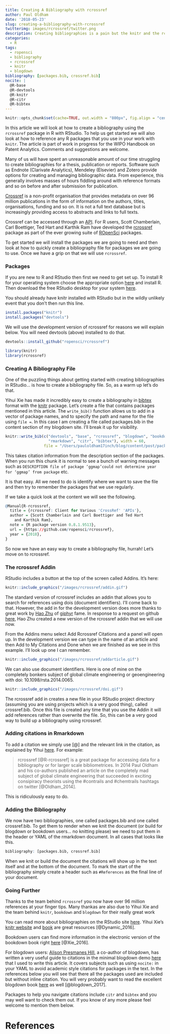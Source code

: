 ```yaml
---
title: Creating A Bibliography with rcrossref
author: Paul Oldham
date: '2018-05-23'
slug: creating-a-bibliography-with-rcrossref
twitterimg: images/rcrossref/twitter.png
description: Creating bibliographies is a pain but the knitr and the rcrossref packages in RStudio will ease your suffering. 
categories:
  - R
tags:
  - ropensci
  - bibliography
  - rcrossref
  - knitr
  - blogdown
bibliography: [packages.bib, crossref.bib]
nocite: |
  @R-base
  @R-devtools
  @R-knitr
  @R-citr
  @R-bibtex
---
```

```r
knitr::opts_chunk$set(cache=TRUE, out.width = "800px", fig.align = "center", echo=TRUE, warning=FALSE, message=FALSE)
```

In this article we will look at how to create a bibliography using the `rcrossref` package in R with RStudio. To help us get started we will also look at how to reference any R packages that you use in your work with `knitr`. The article is part of work in progress for the WIPO Handbook on Patent Analytics. Comments and suggestions are welcome. 

Many of us will have spent an unreasonable amount of our time struggling to create bibliographies for a thesis, publication or reports. Software such as Endnote (Clarivate Analytics), Mendeley (Elsevier) and Zotero provide options for creating and managing bibliographic data. From experience, this generally involves masses of hours fiddling around with reference formats and so on before and after submission for publication. 

[Crossref](https://www.crossref.org/) is a non-profit organisation that provides metadata on over 96 million publications in the form of information on the authors, titles, organisations, funding and so on. It is not a full text database but is increasingly providing access to abstracts and links to full texts. 

Crossref can be accessed through an [API](https://github.com/CrossRef/rest-api-doc). For R users, Scott Chamberlain, Carl Boettiger, Ted Hart and Karthik Ram have developed the [rcrossref](https://github.com/ropensci/rcrossref) package as part of the ever growing suite of [ROpenSci](https://ropensci.org/) packages. 

To get started we will install the packages we are going to need and then look at how to quickly create a bibliography file for packages we are going to use. Once we have a grip on that we will use `rcrossref`.

### Packages

If you are new to R and RStudio then first we need to get set up. To install R for your operating system choose the appropriate option [here](http://cran.rstudio.com/) and install R. Then download the free RStudio desktop for your system [here](https://www.rstudio.com/products/rstudio/download/#download). 

You should already have knitr installed with RStudio but in the wildly unlikely event that you don't then run this line. 

```r
install.packages("knitr")
install.packages("devtools")
```

We will use the development version of rcrossref for reasons we will explain below. You will need devtools (above) installed to do that.

```r
devtools::install_github("ropensci/rcrossref")
```

```r
library(knitr)
library(rcrossref)
```

### Creating A Bibliography File

One of the puzzling things about getting started with creating bibliographies in RStudio... is how to create a bibliography file. So, as a warm up let's do that. 

Yihui Xie has made it incredibly easy to create a bibliography in [bibtex](http://www.bibtex.org/) format with the [knitr](https://yihui.name/knitr/) package. Let's create a file that contains packages mentioned in this article. The `write_bib()` function allows us to add in a vector of package names, and to specify the path and name for the file using `file =`. In this case I am creating a file called packages.bib in the content section of my blogdown site. I'll break it up for visibility.

```r
knitr::write_bib(c("devtools", "base", "rcrossref", "blogdown", "bookdown", "knitr",
                   "rmarkdown", "citr", "bibtex"), width = 60, 
                 file = "/Users/pauloldham17inch/blog/content/post/packages.bib")
```

This takes citation information from the description section of the packages. When you run this chunk it is normal to see a bunch of warning messages such as `DESCRIPTION file of package ‘ggmap’could not determine year for ‘ggmap’ from package` etc.

It is that easy. All we need to do is identify where we want to save the file and then try to remember the packages that we use regularly. 

If we take a quick look at the content we will see the following. 

```r
@Manual{R-rcrossref,
  title = {rcrossref: Client for Various 'CrossRef' 'APIs'},
  author = {Scott Chamberlain and Carl Boettiger and Ted Hart
    and Karthik Ram},
  note = {R package version 0.8.1.9513},
  url = {https://github.com/ropensci/rcrossref},
  year = {2018},
}
```

So now we have an easy way to create a bibliography file, hurrah! Let's move on to rcrossref.

### The rcrossref Addin

RStudio includes a button at the top of the screen called Addins. It's here: 

```r
knitr::include_graphics("/images/rcrossref/addin.gif")
```

The standard version of rcrossref includes an addin that allows you to search for references using dois (document identifiers). I'll come back to that. However, the add in for the development version does more thanks to great work by [Hao Zhu](https://github.com/haozhu233) of [giphyr](https://github.com/haozhu233/giphyr) fame. In response to a request on github [here](https://github.com/ropensci/rcrossref/issues/148), Hao Zhu created a new version of the rcrossref addin that we will use now.  

From the Addins menu select Add Rcrossref Citations and a panel will open up. In the development version we can type in the name of an article and then Add to My Citations and Done when we are finished as we see in this example. I'll look up one I can remember. 

```r
knitr::include_graphics("/images/rcrossref/addarticle.gif")
```

We can also use document identifiers. Here is one of mine on the completely bonkers subject of global climate engineering or geoengineering with doi: 10.1098/rsta.2014.0065. 

```r
knitr::include_graphics("/images/rcrossref/doi.gif")
```

The rcrossref add in creates a new file in your RStudio project directory (assuming you are using projects which is a very good thing), called crossref.bib. Once this file is created any time that you use the Addin it will add references rather than overwrite the file. So, this can be a very good way to build up a bibliography using rcrossref. 

### Adding citations in Rmarkdown

To add a citation we simply use [@] and the relevant link in the citation, as explained by Yihui [here](https://bookdown.org/yihui/bookdown/citations.html). For example:

>rcrossref [@R-rcrossref] is a great package for accessing data for a bibliography or for larger scale bibliometrices. In 2014 Paul Oldham and his co-authors published an article on the completely mad subject of global climate engineering that succeeded in exciting consipiracy theorists using the #contrails and #chemtrails hashtags on twitter [@Oldham_2014]. 

This is ridiculously easy to do. 

### Adding the Bibliography

We now have two bibliographies, one called packages.bib and one called crossref.bib. To get them to render when we knit the document (or build for blogdown or bookdown users... no knitting please) we need to put them in the header or YAML of the rmarkdown document. In all cases that looks like this.

```r
bibliography: [packages.bib, crossref.bib]
```

When we knit or build the document the citations will show up in the text itself and at the bottom of the document. To mark the start of the bibliography simply create a header such as `#References` as the final line of your document. 

### Going Further

Thanks to the team behind `rcrossref` you now have over 96 million references at your finger tips. Many thankas are also due to Yihui Xie and the team behind `knitr`, `bookdown` and `blogdown` for their really great work 

You can read more about bibliographies on the RStudio site [here](https://rmarkdown.rstudio.com/authoring_bibliographies_and_citations.html). Yihui Xie's [knitr website](https://yihui.name/knitr/) and [book](https://www.amazon.com/dp/1498716962/ref=cm_sw_su_dp) are great resources [@Dynamic_2016]. 

Bookdown users can find more information in the electronic version of the bookdown book right [here](https://bookdown.org/yihui/bookdown/citations.html) [@Xie_2016]. 

For blogdown users: [Alison Presmanes Hill](https://github.com/apreshill), a co-author of blogdown, has written a very useful guide to citations in the minimal blogdown demo [here](https://github.com/rbind/blogdown-demo/blob/master/content/post/2017-08-28-adding-citations-to-posts.Rmd) that I used to write this article. It covers subjects such as using `nocite:` in your YAML to avoid academic style citations for packages in the text. In the references below you will see that there all the packages used are included but without inline citation. You will very probably want to read the excellent blogdown book [here](https://bookdown.org/yihui/blogdown/) as well [@blogdown_2017]. 

Packages to help you navigate citations include `citr` and `bibtex` and you may well want to check them out. If you know of any more please feel welcome to mention them below.

# References

